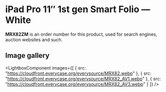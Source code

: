 
# iPad Pro 11″ 1st gen Smart Folio — White

<Callout type='info' emoji='👉🏻'>**MRX82ZM** is an order number for this product, used for search engines, auction websites and such.</Callout>

## Image gallery

<LightboxComponent
    images={[
      {
        src: "https://cloudfront.everycase.org/everysource/MRX82.webp"
      },
      {
        src: "https://cloudfront.everycase.org/everysource/MRX82_AV1.webp"
      },
      {
        src: "https://cloudfront.everycase.org/everysource/MRX82_AV3.webp"
      }
    ]}
  />
